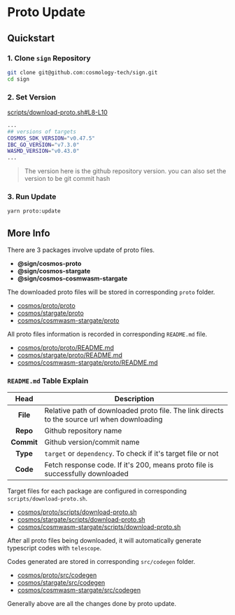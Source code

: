 # Proto Update

## Quickstart

### 1. Clone `sign` Repository

```sh
git clone git@github.com:cosmology-tech/sign.git
cd sign
```

### 2. Set Version

[scripts/download-proto.sh#L8-L10](https://github.com/cosmology-tech/sign/blob/main/scripts/download-proto.sh#L8-L10)

```sh filename="scripts/download-proto.sh"
...
## versions of targets
COSMOS_SDK_VERSION="v0.47.5"
IBC_GO_VERSION="v7.3.0"
WASMD_VERSION="v0.43.0"
...
```

> The version here is the github repository version. you can also set the version to be git commit hash

### 3. Run Update

```sh
yarn proto:update
```

## More Info

There are 3 packages involve update of proto files.

- **@sign/cosmos-proto**
- **@sign/cosmos-stargate**
- **@sign/cosmos-cosmwasm-stargate**

The downloaded proto files will be stored in corresponding `proto` folder.

- [cosmos/proto/proto](https://github.com/cosmology-tech/sign/tree/main/cosmos/proto/proto)
- [cosmos/stargate/proto](https://github.com/cosmology-tech/sign/tree/main/cosmos/stargate/proto)
- [cosmos/cosmwasm-stargate/proto](https://github.com/cosmology-tech/sign/tree/main/cosmos/cosmwasm-stargate/proto)

All proto files information is recorded in corresponding `README.md` file.

- [cosmos/proto/proto/README.md](https://github.com/cosmology-tech/sign/tree/main/cosmos/proto/proto/README.md)
- [cosmos/stargate/proto/README.md](https://github.com/cosmology-tech/sign/tree/main/cosmos/stargate/proto)
- [cosmos/cosmwasm-stargate/proto/README.md](https://github.com/cosmology-tech/sign/tree/main/cosmos/cosmwasm-stargate/proto/README.md)

### `README.md` Table Explain

|    Head    | Description                                                                                 |
| :--------: | ------------------------------------------------------------------------------------------- |
|  **File**  | Relative path of downloaded proto file. The link directs to the source url when downloading |
|  **Repo**  | Github repository name                                                                      |
| **Commit** | Github version/commit name                                                                  |
|  **Type**  | `target` or `dependency`. To check if it's target file or not                               |
|  **Code**  | Fetch response code. If it's 200, means proto file is successfully downloaded               |

Target files for each package are configured in corresponding `scripts/download-proto.sh`.

- [cosmos/proto/scripts/download-proto.sh](https://github.com/cosmology-tech/sign/tree/main/cosmos/proto/scripts/download-proto.sh)
- [cosmos/stargate/scripts/download-proto.sh](https://github.com/cosmology-tech/sign/tree/main/cosmos/stargate/scripts/download-proto.sh)
- [cosmos/cosmwasm-stargate/scripts/download-proto.sh](https://github.com/cosmology-tech/sign/tree/main/cosmos/cosmwasm-stargate/scripts/download-proto.sh)

After all proto files being downloaded, it will automatically generate typescript codes with `telescope`.

Codes generated are stored in corresponding `src/codegen` folder.

- [cosmos/proto/src/codegen](https://github.com/cosmology-tech/sign/tree/main/cosmos/proto/src/codegen)
- [cosmos/stargate/src/codegen](https://github.com/cosmology-tech/sign/tree/main/cosmos/stargate/src/codegen)
- [cosmos/cosmwasm-stargate/src/codegen](https://github.com/cosmology-tech/sign/tree/main/cosmos/cosmwasm-stargate/src/codegen)

Generally above are all the changes done by proto update.
